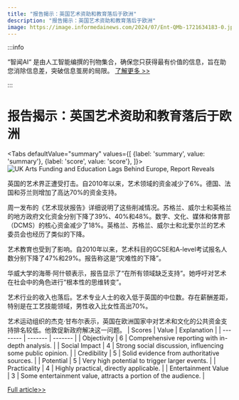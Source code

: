```yaml
---
title: "报告揭示：英国艺术资助和教育落后于欧洲"
description: "报告揭示：英国艺术资助和教育落后于欧洲"
image: https://image.informedainews.com/2024/07/Ent-QMb-1721634183-0.jpg
---
```



:::info

“智闻AI“ 是由人工智能编撰的刊物集合，确保您只获得最有价值的信息，旨在助您消除信息差，突破信息茧房的局限。  [了解更多 >>](/)

:::

# 报告揭示：英国艺术资助和教育落后于欧洲


<Tabs
	defaultValue="summary"
	values={[
	{label: 'summary', value: 'summary'},
	{label: 'score', value: 'score'},
]}>
<TabItem value="summary">
<img
  src="https://image.informedainews.com/2024/07/Ent-QMb-1721634183-0.jpg"
  alt="UK Arts Funding and Education Lags Behind Europe, Report Reveals"
/>



英国的艺术界正遭受打击。自2010年以来，艺术领域的资金减少了6%。德国、法国和芬兰则增加了高达70%的资金支持。

周一发布的《艺术现状报告》详细说明了这些削减情况。苏格兰、威尔士和英格兰的地方政府文化资金分别下降了39%、40%和48%。数字、文化、媒体和体育部（DCMS）的核心资金减少了18%。英格兰、苏格兰、威尔士和北爱尔兰的艺术委员会也经历了类似的下降。

艺术教育也受到了影响。自2010年以来，艺术科目的GCSE和A-level考试报名人数分别下降了47%和29%。报告称这是“灾难性的下降”。

华威大学的海蒂·阿什顿表示，报告显示了“在所有领域缺乏支持”。她呼吁对艺术在社会中的角色进行“根本性的思维转变”。

艺术行业的收入也落后。艺术专业人士的收入低于英国的中位数。存在薪酬差距，特别是在工艺技能领域，男性收入比女性高出70%。

艺术运动组织的杰克·甘布尔表示，英国在欧洲国家中对艺术和文化的公共资金支持排名较低。他敦促新政府解决这一问题。
</TabItem>
<TabItem value="score">
	| Scores     | Value   | Explanation |
	| -------- | ------- | ------- |
	| Objectivity  | 6    | Comprehensive reporting with in-depth analysis.    |
	| Social Impact | 4     | Strong social discussion, influencing some public opinion.    |
	| Credibility    | 5    | Solid evidence from authoritative sources.    |
	| Potential    | 5    | Very high potential to trigger larger events.    |
	| Practicality    | 4    | Highly practical, directly applicable.    |
	| Entertainment Value    | 3    | Some entertainment value, attracts a portion of the audience.    |
</TabItem>
</Tabs>

[Full article>>](https://www.theguardian.com/culture/article/2024/jul/21/britain-behind-europe-in-arts-funding-and-education-crisis-report-shows)
